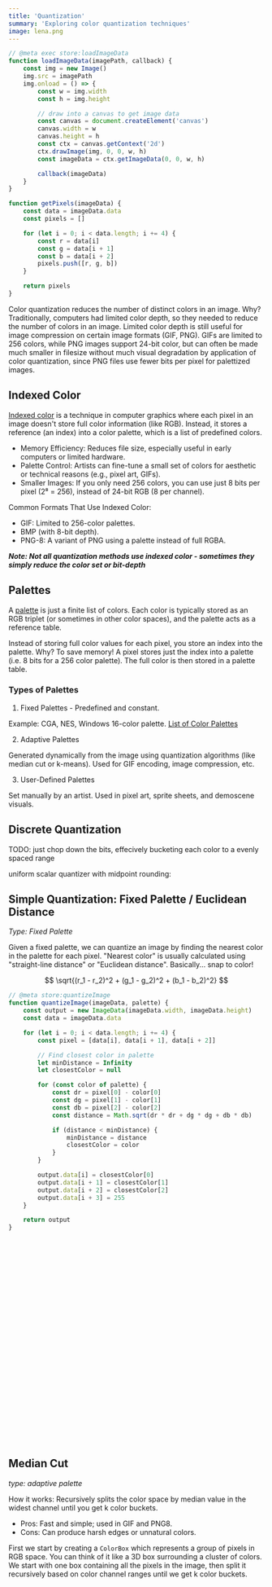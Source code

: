 ```yaml
---
title: 'Quantization'
summary: 'Exploring color quantization techniques'
image: lena.png
---
```


```javascript
// @meta exec store:loadImageData
function loadImageData(imagePath, callback) {
    const img = new Image()
    img.src = imagePath
    img.onload = () => {
        const w = img.width
        const h = img.height

        // draw into a canvas to get image data
        const canvas = document.createElement('canvas')
        canvas.width = w
        canvas.height = h
        const ctx = canvas.getContext('2d')
        ctx.drawImage(img, 0, 0, w, h)
        const imageData = ctx.getImageData(0, 0, w, h)

        callback(imageData)
    }
}

function getPixels(imageData) {
    const data = imageData.data
    const pixels = []

    for (let i = 0; i < data.length; i += 4) {
        const r = data[i]
        const g = data[i + 1]
        const b = data[i + 2]
        pixels.push([r, g, b])
    }

    return pixels
}
```

Color quantization reduces the number of distinct colors in an image. Why? Traditionally, computers had limited color depth, so they needed to reduce the number of colors in an image. Limited color depth is still useful for image compression on certain image formats (GIF, PNG). GIFs are limited to 256 colors, while PNG images support 24-bit color, but can often be made much smaller in filesize without much visual degradation by application of color quantization, since PNG files use fewer bits per pixel for palettized images.

## Indexed Color

[Indexed color](https://en.wikipedia.org/wiki/Indexed_color) is a technique in computer graphics where each pixel in an image doesn't store full color information (like RGB). Instead, it stores a reference (an index) into a color palette, which is a list of predefined colors.

-   Memory Efficiency: Reduces file size, especially useful in early computers or limited hardware.
-   Palette Control: Artists can fine-tune a small set of colors for aesthetic or technical reasons (e.g., pixel art, GIFs).
-   Smaller Images: If you only need 256 colors, you can use just 8 bits per pixel (2⁸ = 256), instead of 24-bit RGB (8 per channel).

Common Formats That Use Indexed Color:
-   GIF: Limited to 256-color palettes.
-   BMP (with 8-bit depth).
-   PNG-8: A variant of PNG using a palette instead of full RGBA.

***Note: Not all quantization methods use indexed color - sometimes they simply reduce the color set or bit-depth***

## Palettes

A [palette](https://en.wikipedia.org/wiki/Palette_(computing)) is just a finite list of colors. Each color is typically stored as an RGB triplet (or sometimes in other color spaces), and the palette acts as a reference table.

Instead of storing full color values for each pixel, you store an index into the palette. Why? To save memory! A pixel stores just the index into a palette (i.e. 8 bits for a 256 color palette). The full color is then stored in a palette table.

### Types of Palettes

1. Fixed Palettes - Predefined and constant.

Example: CGA, NES, Windows 16-color palette. [List of Color Palettes](https://en.wikipedia.org/wiki/List_of_color_palettes)

2. Adaptive Palettes

Generated dynamically from the image using quantization algorithms (like median cut or k-means). Used for GIF encoding, image compression, etc.

3. User-Defined Palettes

Set manually by an artist. Used in pixel art, sprite sheets, and demoscene visuals.

## Discrete Quantization

TODO: just chop down the bits, effecively bucketing each color to a evenly spaced range

uniform scalar quantizer with midpoint rounding:


## Simple Quantization: Fixed Palette / Euclidean Distance

_Type: Fixed Palette_

Given a fixed palette, we can quantize an image by finding the nearest color in the palette for each pixel. "Nearest color" is usually calculated using "straight-line distance" or "Euclidean distance". Basically... snap to color!

$$
\sqrt{(r_1 - r_2)^2 + (g_1 - g_2)^2 + (b_1 - b_2)^2}
$$

```javascript
// @meta store:quantizeImage
function quantizeImage(imageData, palette) {
    const output = new ImageData(imageData.width, imageData.height)
    const data = imageData.data

    for (let i = 0; i < data.length; i += 4) {
        const pixel = [data[i], data[i + 1], data[i + 2]]

        // Find closest color in palette
        let minDistance = Infinity
        let closestColor = null

        for (const color of palette) {
            const dr = pixel[0] - color[0]
            const dg = pixel[1] - color[1]
            const db = pixel[2] - color[2]
            const distance = Math.sqrt(dr * dr + dg * dg + db * db)

            if (distance < minDistance) {
                minDistance = distance
                closestColor = color
            }
        }

        output.data[i] = closestColor[0]
        output.data[i + 1] = closestColor[1]
        output.data[i + 2] = closestColor[2]
        output.data[i + 3] = 255
    }

    return output
}
```

<Canvas id="canvas01" subtitle="16-color EGA palette" />

```javascript
// @meta exec load:loadImageData load:quantizeImage
const canvas = document.getElementById('canvas01')
const ctx = canvas.getContext('2d')

const PALETTE = [
    [0, 0, 0], // black
    [85, 255, 255], // cyan
    [255, 85, 255], // magenta
    [255, 255, 255], // white
    [0, 255, 0], // bright green
    [255, 85, 85], // light red
    [85, 85, 255], // light blue
    [255, 255, 85], // yellow
    [170, 0, 0], // dark red
    [0, 170, 170], // dark cyan
    [170, 0, 170], // dark magenta
    [170, 170, 170], // light gray
    [0, 170, 0], // dark green
    [170, 85, 0], // brown
    [0, 0, 170], // dark blue
    [85, 85, 85], // dark gray
]

loadImageData('/images/_notes/_resources/lenna.png', (imageData) => {
    const quantizedImageData = quantizeImage(imageData, PALETTE)
    ctx.putImageData(quantizedImageData, 0, 0)
})
```

## Median Cut

_type: adaptive palette_

How it works: Recursively splits the color space by median value in the widest channel until you get k color buckets.

-   Pros: Fast and simple; used in GIF and PNG8.
-   Cons: Can produce harsh edges or unnatural colors.

First we start by creating a `ColorBox` which represents a group of pixels in RGB space. You can think of it like a 3D box surrounding a cluster of colors. We start with one box containing all the pixels in the image, then split it recursively based on color channel ranges until we get k color buckets.

```javascript
// @meta store:colorBox
class ColorBox {
    constructor(pixels) {
        this.pixels = pixels
        this.updateRanges()
    }

    // calculate the color range for this box
    updateRanges() {
        let rMin = 255,
            rMax = 0
        let gMin = 255,
            gMax = 0
        let bMin = 255,
            bMax = 0

        for (const [r, g, b] of this.pixels) {
            rMin = Math.min(rMin, r)
            gMin = Math.min(gMin, g)
            bMin = Math.min(bMin, b)
            rMax = Math.max(rMax, r)
            gMax = Math.max(gMax, g)
            bMax = Math.max(bMax, b)
        }

        this.rRange = rMax - rMin
        this.gRange = gMax - gMin
        this.bRange = bMax - bMin
    }

    // determine which channel to split on - the one with the widest range
    getSplitChannel() {
        const maxRange = Math.max(this.rRange, this.gRange, this.bRange)
        if (maxRange === this.rRange) return 0 // red
        if (maxRange === this.gRange) return 1 // green
        return 2 // blue
    }

    // split the box into two new boxes at the median value in the widest channel
    split() {
        const channel = this.getSplitChannel()
        this.pixels.sort((a, b) => a[channel] - b[channel])
        const mid = Math.floor(this.pixels.length / 2)
        // Use the constructor of the current class (either ColorBox or RareColorBox)
        const BoxClass = this.constructor
        return [new BoxClass(this.pixels.slice(0, mid)), new BoxClass(this.pixels.slice(mid))]
    }

    getAverageColor() {
        const sum = [0, 0, 0]
        for (const [r, g, b] of this.pixels) {
            sum[0] += r
            sum[1] += g
            sum[2] += b
        }
        const len = this.pixels.length
        return sum.map((x) => Math.round(x / len))
    }
}
```

```javascript
// @meta store:medianCut
function medianCutQuantization(pixels, paletteSize) {
    // start with one box containing all the pixels
    let boxes = [new ColorBox(pixels)]

    while (boxes.length < paletteSize) {
        // Find box with most colors (or widest range)
        boxes.sort((a, b) => Math.max(b.rRange, b.gRange, b.bRange) - Math.max(a.rRange, a.gRange, a.bRange))
        const boxToSplit = boxes.shift()

        const [box1, box2] = boxToSplit.split()
        boxes.push(box1, box2)
    }

    return boxes.map((box) => box.getAverageColor())
}
```

<Canvas id="canvas02" width={720} height={512} subtitle="Median Cut - Extracted Palette" />

```javascript
// @meta exec load:loadImageData load:colorBox load:medianCut
const canvas = document.getElementById('canvas02')
const ctx = canvas.getContext('2d')

loadImageData('/images/_notes/_resources/lenna.png', (imageData) => {
    const paletteSize = 9
    const pixels = getPixels(imageData)
    const palette = medianCutQuantization(pixels, paletteSize)

    // Clear canvas
    ctx.clearRect(0, 0, canvas.width, canvas.height)

    // Draw the original image on the left half
    ctx.putImageData(imageData, 0, 0)

    // Calculate dimensions for the color rectangles on right half
    const gridSize = Math.sqrt(paletteSize)
    const rectWidth = canvas.width / 2 / gridSize
    const rectHeight = canvas.height / gridSize
    const paletteStartX = canvas.width / 2

    // Draw rectangles in a grid
    palette.forEach((color, i) => {
        const x = paletteStartX + (i % gridSize) * rectWidth
        const y = Math.floor(i / gridSize) * rectHeight

        ctx.fillStyle = `rgb(${color[0]}, ${color[1]}, ${color[2]})`
        ctx.fillRect(x, y, rectWidth, rectHeight)
    })
})
```

<Canvas id="canvas03" width={512} height={512} subtitle="Applying Extracted Palette" />

```javascript
// @meta exec load:loadImageData load:colorBox load:medianCut load:quantizeImage
const canvas = document.getElementById('canvas03')
const ctx = canvas.getContext('2d')

loadImageData('/images/_notes/_resources/lenna.png', (imageData) => {
    const paletteSize = 9
    const pixels = getPixels(imageData)
    const palette = medianCutQuantization(pixels, paletteSize)
    const quantized = quantizeImage(imageData, palette)
    ctx.putImageData(quantized, 0, 0)
})
```

## K-Means Clustering

_type: adaptive palette_

How it works: Clusters pixel colors into k groups using Euclidean distance, then assigns each pixel to the nearest cluster center.

-   Pros: High-quality quantization; works with any number of colors.
-   Cons: Slower; not always perceptually optimal.

TODO: try this out

## Extra Credit: Greyscale Palette Mapping

(has an extra step from paletization due to greyscale bucketing)

We can create stylized images by first reducing the image to a small number of greyscale levels, then mapping those levels to a custom palette. This technique was popular in early computer art and printmaking.

```javascript
// @meta store:greyscaleQuantize
function greyscaleQuantize(imageData, levels) {
    const output = new ImageData(imageData.width, imageData.height)
    const data = imageData.data

    // Calculate the step size for each level
    const step = 255 / (levels - 1)

    for (let i = 0; i < data.length; i += 4) {
        // Convert to greyscale using luminance formula
        const r = data[i]
        const g = data[i + 1]
        const b = data[i + 2]
        const grey = Math.round(r * 0.299 + g * 0.587 + b * 0.114)

        // Quantize to nearest level
        const level = Math.round(grey / step) * step

        // Map to output
        output.data[i] = level
        output.data[i + 1] = level
        output.data[i + 2] = level
        output.data[i + 3] = 255
    }

    return output
}

function mapToPalette(imageData, palette) {
    const output = new ImageData(imageData.width, imageData.height)
    const data = imageData.data
    const levels = palette.length

    // Calculate the step size for mapping
    const step = 255 / (levels - 1)

    for (let i = 0; i < data.length; i += 4) {
        const grey = data[i] // All channels are the same in greyscale
        const level = Math.min(Math.floor(grey / step), levels - 1)
        const color = palette[level]

        output.data[i] = color[0]
        output.data[i + 1] = color[1]
        output.data[i + 2] = color[2]
        output.data[i + 3] = 255
    }

    return output
}
```

<Canvas id="canvas04" width={512} height={512} subtitle="Greyscale Quantization (4 levels) + Retro Palette" />

```javascript
// @meta exec load:loadImageData load:greyscaleQuantize load:mapToPalette
const canvas = document.getElementById('canvas04')
const ctx = canvas.getContext('2d')

// A retro-inspired palette with warm tones
const RETRO_PALETTE = [
    [20, 12, 28], // Dark purple
    [68, 36, 52], // Burgundy
    [48, 96, 130], // Steel blue
    [255, 220, 177], // Warm cream
]

loadImageData('/images/_notes/_resources/lenna.png', (imageData) => {
    // First quantize to greyscale with 4 levels
    const greyQuantized = greyscaleQuantize(imageData, 4)

    // Then map to our retro palette
    const finalImage = mapToPalette(greyQuantized, RETRO_PALETTE)

    ctx.putImageData(finalImage, 0, 0)
})
```

<Canvas id="canvas05" width={512} height={512} subtitle="Greyscale Quantization (6 levels) + Cool Palette" />

```javascript
// @meta exec load:loadImageData load:greyscaleQuantize load:mapToPalette
const canvas = document.getElementById('canvas05')
const ctx = canvas.getContext('2d')

// A cool-toned palette
const COOL_PALETTE = [
    [0, 0, 0], // Black
    [32, 74, 135], // Deep blue
    [54, 87, 158], // Royal blue
    [79, 108, 176], // Sky blue
    [107, 137, 210], // Light blue
    [255, 255, 255], // White
]

loadImageData('/images/_notes/_resources/lenna.png', (imageData) => {
    // First quantize to greyscale with 6 levels
    const greyQuantized = greyscaleQuantize(imageData, 6)

    // Then map to our cool palette
    const finalImage = mapToPalette(greyQuantized, COOL_PALETTE)

    ctx.putImageData(finalImage, 0, 0)
})
```

This technique allows for creative control over the final image by:

1. Controlling the number of greyscale levels (more levels = more detail)
2. Choosing a custom palette that can create different moods or styles
3. The mapping process preserves the image structure while applying the new color scheme


## Resources

-   [Color quantization](https://en.wikipedia.org/wiki/Color_quantization)
-   [Resolution](https://kyndinfo.notion.site/Resolution-cb009f19d2b84fd1bd0cb5d8474cf022)
-   [List of 8-bit Computer Hardware](https://en.wikipedia.org/wiki/List_of_8-bit_computer_hardware_graphics#C-64)